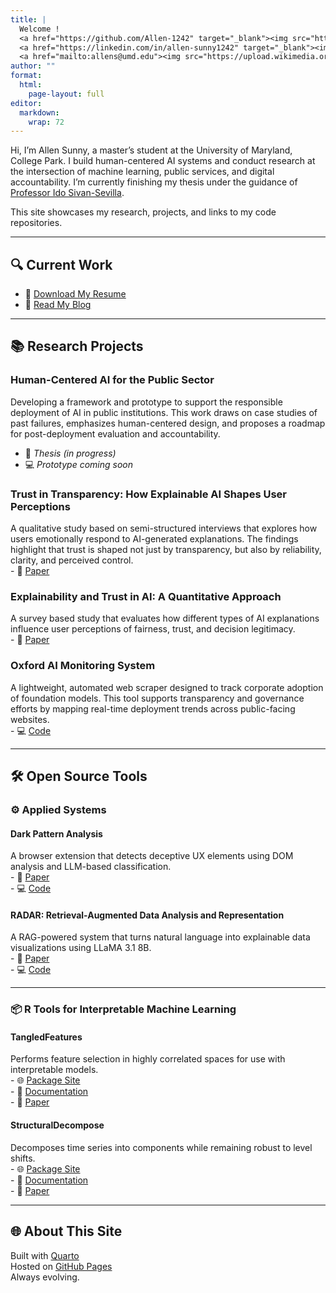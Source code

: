 ```yaml
---
title: |
  Welcome !  
  <a href="https://github.com/Allen-1242" target="_blank"><img src="https://github.githubassets.com/favicons/favicon.svg" height="20" alt="GitHub"/></a> 
  <a href="https://linkedin.com/in/allen-sunny1242" target="_blank"><img src="https://cdn-icons-png.flaticon.com/512/174/174857.png" height="20" alt="LinkedIn"/></a> 
  <a href="mailto:allens@umd.edu"><img src="https://upload.wikimedia.org/wikipedia/commons/4/4e/Mail_%28iOS%29.svg" height="20" alt="Email"/></a> 
author: ""
format:
  html:
    page-layout: full
editor: 
  markdown: 
    wrap: 72
---
```


Hi, I'm Allen Sunny, a master's student at the University of Maryland,
College Park. I build human-centered AI systems and conduct research at
the intersection of machine learning, public services, and digital
accountability. I'm currently finishing my thesis under the guidance of
[Professor Ido
Sivan-Sevilla](https://ischool.umd.edu/directory/ido-sivan-sevilla/).

This site showcases my research, projects, and links to my code
repositories.

------------------------------------------------------------------------

## 🔍 Current Work

-   📄 [Download My Resume](papers/Allen_Sunny_Resume.pdf)
-   📝 [Read My Blog](https://allensai.substack.com/)

------------------------------------------------------------------------

## 📚 Research Projects

### Human-Centered AI for the Public Sector

Developing a framework and prototype to support the responsible
deployment of AI in public institutions. This work draws on case studies
of past failures, emphasizes human-centered design, and proposes a
roadmap for post-deployment evaluation and accountability.

-   📄 *Thesis (in progress)*\
-   💻 *Prototype coming soon*

### Trust in Transparency: How Explainable AI Shapes User Perceptions

A qualitative study based on semi-structured interviews that explores
how users emotionally respond to AI-generated explanations. The findings
highlight that trust is shaped not just by transparency, but also by
reliability, clarity, and perceived control.\
- 📄 [Paper](https://arxiv.org/pdf/2510.04968)

### Explainability and Trust in AI: A Quantitative Approach

A survey based study that evaluates how different types of AI
explanations influence user perceptions of fairness, trust, and decision
legitimacy. \
- 📄 [Paper](https://arxiv.org/pdf/2510.15769)

### Oxford AI Monitoring System

A lightweight, automated web scraper designed to track corporate
adoption of foundation models. This tool supports transparency and
governance efforts by mapping real-time deployment trends across
public-facing websites.\
- 💻 [Code](https://github.com/Allen-1242/Oxford_AI_Monitoring)

------------------------------------------------------------------------

## 🛠️ Open Source Tools

### ⚙️ Applied Systems

#### **Dark Pattern Analysis**

A browser extension that detects deceptive UX elements using DOM
analysis and LLM-based classification.\
- 📄 [Paper](papers/CMSC_839__Checkpoint4.pdf)\
- 💻 [Code](https://github.com/Allen-1242/Dark_Patterns)

#### **RADAR: Retrieval-Augmented Data Analysis and Representation**

A RAG-powered system that turns natural language into explainable data
visualizations using LLaMA 3.1 8B.\
- 📄 [Paper](papers/INST760.pdf)\
- 💻 [Code](https://github.com/Allen-1242/Radar)

------------------------------------------------------------------------

### 📦 R Tools for Interpretable Machine Learning

#### **TangledFeatures**

Performs feature selection in highly correlated spaces for use with
interpretable models.\
- 🌐 [Package Site](https://allen-1242.github.io/TangledFeatures/)\
- 📄
[Documentation](https://cloud.r-project.org/web/packages/TangledFeatures/TangledFeatures.pdf)\
- 🧠 [Paper](https://arxiv.org/pdf/2510.15005v1)

#### **StructuralDecompose**

Decomposes time series into components while remaining robust to level
shifts.\
- 🌐 [Package Site](https://allen-1242.github.io/StructuralDecompose/)\
- 📄
[Documentation](https://cloud.r-project.org/web/packages/StructuralDecompose/StructuralDecompose.pdf)\
- 🧠 [Paper](https://arxiv.org/pdf/2510.04974)

------------------------------------------------------------------------

## 🌐 About This Site

Built with [Quarto](https://quarto.org)\
Hosted on [GitHub Pages](https://pages.github.com)\
Always evolving.
